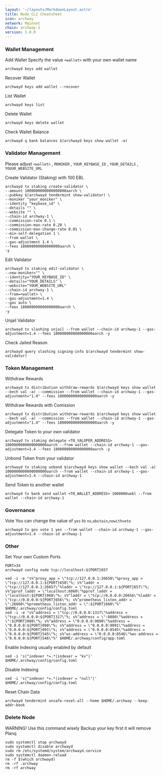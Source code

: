```yaml
---
layout: '~/layouts/MarkdownLayout.astro'
title: Node CLI Cheatsheet
icon: archway
network: Mainnet
chain: archway-1
version: 1.0.0 
---
```


### Wallet Management

Add Wallet
Specify the value `<wallet>` with your own wallet name

```
archwayd keys add wallet
```

Recover Wallet
```
archwayd keys add wallet --recover
```

List Wallet
```
archwayd keys list
```

Delete Wallet
```
archwayd keys delete wallet
```

Check Wallet Balance
```
archwayd q bank balances $(archwayd keys show wallet -a)
```

### Validator Management

Please adjust `<wallet>` , `MONIKER` , `YOUR_KEYBASE_ID` , `YOUR_DETAILS` , `YOUUR_WEBSITE_URL`

Create Validator (Staking) with 100 EBL
```
archwayd tx staking create-validator \
--amount 1000000000000000000aarch \
--pubkey $(archwayd tendermint show-validator) \
--moniker "your_moniker" \
--identity "keybase_id" \
--details "" \
--website "" \
--chain-id archway-1 \
--commission-rate 0.1 \
--commission-max-rate 0.20 \
--commission-max-change-rate 0.01 \
--min-self-delegation 1 \
--from wallet \
--gas-adjustment 1.4 \
--fees ‎180000000000000000aarch \
-y
```

Edit Validator
```
archwayd tx staking edit-validator \
--new-moniker="" \
--identity="YOUR_KEYBASE_ID" \
--details="YOUR_DETAILS" \
--website="YOUR_WEBSITE_URL"
--chain-id archway-1 \
--from=<wallet> \
--gas-adjustment=1.4 \
--gas auto \
--fees ‎‎180000000000000000aarch \
-y
```


Unjail Validator
```
archwayd tx slashing unjail --from wallet --chain-id archway-1 --gas-adjustment=1.4 --fees ‎180000000000000000aarch -y
```

Check Jailed Reason
```
archwayd query slashing signing-info $(archwayd tendermint show-validator)
```

### Token Management

Withdraw Rewards
```
archwayd tx distribution withdraw-rewards $(archwayd keys show wallet --bech val -a) --commission --from wallet --chain-id archway-1 --gas-adjustment="1.4" --fees 180000000000000000aarch -y
```

Withdraw Rewards with Comission
```
archwayd tx distribution withdraw-rewards $(archwayd keys show wallet --bech val -a) --commission --from wallet --chain-id archway-1 --gas-adjustment="1.4" --fees 180000000000000000aarch -y
```

Delegate Token to your own validator
```
archwayd tx staking delegate <TO_VALOPER_ADDRESS> 1000000000000000000aarch --from wallet --chain-id archway-1 --gas-adjustment=1.4 --fees ‎180000000000000000aarch -y
```

Unbond Token from your validator
```
archwayd tx staking unbond $(archwayd keys show wallet --bech val -a) 1000000000000000000aarch --from wallet --chain-id archway-1 --gas-adjustment=1.4 --chain-id archway-1
```

Send Token to another wallet
```
archwayd tx bank send wallet <TO_WALLET_ADDRESS> 1000000uebl --from wallet --chain-id archway-1
```

### Governance 

Vote
You can change the value of `yes` to `no`,`abstain`,`nowithveto`

```
archwayd tx gov vote 1 yes --from wallet --chain-id archway-1 --gas-adjustment=1.4 --chain-id archway-1
```

### Other

Set Your own Custom Ports

```
PORT=34
archwayd config node tcp://localhost:${PORT}657
```
```
sed -i -e "s%^proxy_app = \"tcp://127.0.0.1:26658\"%proxy_app = \"tcp://127.0.0.1:${PORT}658\"%; s%^laddr = \"tcp://127.0.0.1:26657\"%laddr = \"tcp://127.0.0.1:${PORT}657\"%; s%^pprof_laddr = \"localhost:6060\"%pprof_laddr = \"localhost:${PORT}060\"%; s%^laddr = \"tcp://0.0.0.0:26656\"%laddr = \"tcp://0.0.0.0:${PORT}656\"%; s%^prometheus_listen_addr = \":26660\"%prometheus_listen_addr = \":${PORT}660\"%" $HOME/.archway/config/config.toml
sed -i -e "s%^address = \"tcp://0.0.0.0:1317\"%address = \"tcp://0.0.0.0:${PORT}317\"%; s%^address = \":8080\"%address = \":${PORT}080\"%; s%^address = \"0.0.0.0:9090\"%address = \"0.0.0.0:${PORT}090\"%; s%^address = \"0.0.0.0:9091\"%address = \"0.0.0.0:${PORT}091\"%; s%^address = \"0.0.0.0:8545\"%address = \"0.0.0.0:${PORT}545\"%; s%^ws-address = \"0.0.0.0:8546\"%ws-address = \"0.0.0.0:${PORT}546\"%" $HOME/.archway/config/app.toml
```

Enable Indexing usually enabled by default
```
sed -i 's|^indexer *=.*|indexer = "kv"|' $HOME/.archway/config/config.toml
```

Disable Indexing
```
sed -i 's|^indexer *=.*|indexer = "null"|' $HOME/.archway/config/config.toml
```

Reset Chain Data
```
archwayd tendermint unsafe-reset-all --home $HOME/.archway --keep-addr-book
```

### Delete Node

WARNING! Use this command wisely 
Backup your key first it will remove Planq

```
sudo systemctl stop archwayd
sudo systemctl disable archwayd
sudo rm /etc/systemd/system/archwayd.service
sudo systemctl daemon-reload
rm -f $(which archwayd)
rm -rf .archway
rm -rf archway
```
